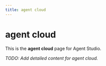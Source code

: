 ```yaml
---
title: agent cloud
---
```


# agent cloud

This is the **agent cloud** page for Agent Studio.

_TODO: Add detailed content for agent cloud._
